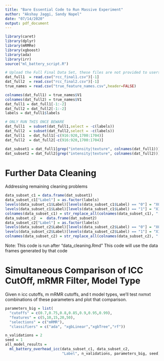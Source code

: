 ```yaml
---
title: "Bare Essential Code to Run Massive Experiment"
author: "Akshay Jaggi, Sandy Napel"
date: "07/14/2020"
output: pdf_document
---
```


```r
library(caret)
library(dplyr)
library(mRMRe)
library(xgboost)
library(ada)
library(irr)
source("ml_battery_script.R")
```


```r
# Upload the Full Final Data Set, these files are not provided to users
dat_full1  = read.csv("rcc_final1.csv")[-1]
dat_full2  = read.csv("rcc_final2.csv")[-1]
true_names = read.csv("true_feature_names.csv",header=FALSE)
```

```r
colnames(dat_full1) = true_names$V1
colnames(dat_full2) = true_names$V1
dat_full1 = dat_full1[-1:-2]
dat_full2 = dat_full2[-1:-2]
labels = dat_full1$labels
```

```r
# ONLY RUN THIS ONCE BEWARE
dat_full1  = subset(dat_full1,select = -c(labels))
dat_full2  = subset(dat_full2,select = -c(labels))
dat_full1  = dat_full1[-c(916:920,1700:1704)]
dat_full2  = dat_full2[-c(916:920,1700:1704)]
```

```r
dat_subset1 = dat_full1[grep("intensity|texture", colnames(dat_full1))]
dat_subset2 = dat_full2[grep("intensity|texture", colnames(dat_full2))]
```

# Further Data Cleaning
Addressing remaining cleaning problems
```r
data_subset_c1 = data.frame(dat_subset1)
data_subset_c1["Label"] = as.factor(labels)
levels(data_subset_c1$Label)[levels(data_subset_c1$Label) == "0"] = "X0"
levels(data_subset_c1$Label)[levels(data_subset_c1$Label) == "1"] = "X1"
colnames(data_subset_c1) = str_replace_all(colnames(data_subset_c1), "[^[:alnum:]]", ".")
data_subset_c2  =  data.frame(dat_subset2)
data_subset_c2["Label"] = as.factor(labels)
levels(data_subset_c2$Label)[levels(data_subset_c2$Label) == "0"] = "X0"
levels(data_subset_c2$Label)[levels(data_subset_c2$Label) == "1"] = "X1"
colnames(data_subset_c2) = str_replace_all(colnames(data_subset_c2), "[^[:alnum:]]", ".")
```


Note: This code is run after "data_cleaning.Rmd"
This code will use the data frames generated by that code

# Simultaneous Comparison of ICC CutOff, mRMR Filter, Model Type
Given n icc cutoffs, m mRMR cutoffs, and t model types, 
we'll test nxmxt combinations of these parameters and plot that comparison. 

```r
parameters_big = list(
  "cutoffs" = c(0.7,0.75,0.8,0.85,0.9,0.95,0.99),
  "features" = c(5,10,15,20,50),
  "selections" = c("mRMR"), 
  "classifiers" = c("ada", "xgbLinear","xgbTree","rf"))
```

```r
n_validations = 2
seed = 1
all_model_results = 
  ml_battery_overhead_icc(data_subset_c1, data_subset_c2,
                          "Label", n_validations, parameters_big, seed)
```

